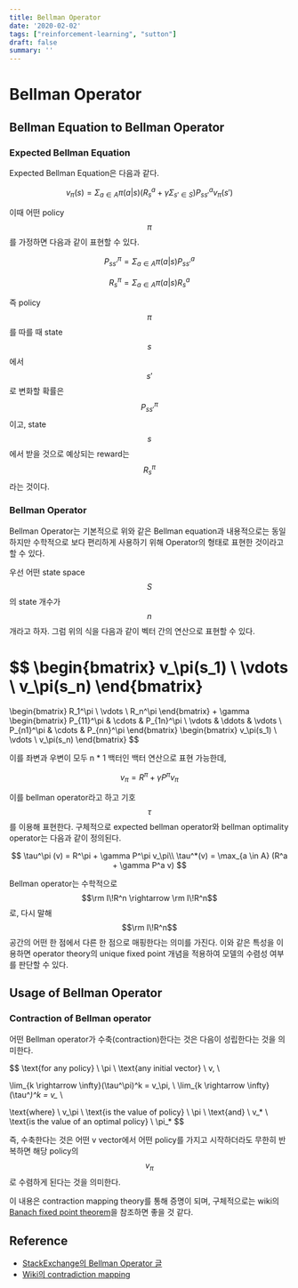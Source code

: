 ```yaml
---
title: Bellman Operator
date: '2020-02-02'
tags: ["reinforcement-learning", "sutton"]
draft: false
summary: ''
---
```


# Bellman Operator

## Bellman Equation to Bellman Operator

### Expected Bellman Equation

Expected Bellman Equation은 다음과 같다.

$$
v_\pi(s) = \Sigma_{a \in A} \pi (a|s) (R_s^a + \gamma \Sigma_{s' \in S}) P_{ss'}^a v_\pi(s')
$$

이때 어떤 policy $$\pi$$를 가정하면 다음과 같이 표현할 수 있다.

$$
P_{ss'}^\pi = \Sigma_{a \in A} \pi(a|s) P_{ss'}^a
$$

$$
R_s^\pi = \Sigma_{a \in A} \pi (a|s) R_s^a
$$

즉 policy $$\pi$$를 따를 때 state $$s$$에서 $$s'$$로 변화할 확률은 $$P_{ss'}^\pi$$이고, state $$s$$에서 받을 것으로 예상되는 reward는 $$R_s^\pi$$라는 것이다.

### Bellman Operator

Bellman Operator는 기본적으로 위와 같은 Bellman equation과 내용적으로는 동일하지만 수학적으로 보다 편리하게 사용하기 위해 Operator의 형태로 표현한 것이라고 할 수 있다.

우선 어떤 state space $$S$$의 state 개수가 $$n$$개라고 하자. 그럼 위의 식을 다음과 같이 벡터 간의 연산으로 표현할 수 있다.

$$
\begin{bmatrix}
v_\pi(s_1) \\
\vdots \\
v_\pi(s_n)
\end{bmatrix}
=
\begin{bmatrix}
R_1^\pi \\
\vdots \\
R_n^\pi
\end{bmatrix}
+
\gamma
\begin{bmatrix}
P_{11}^\pi & \cdots & P_{1n}^\pi \\
\vdots & \ddots & \vdots \\
P_{n1}^\pi & \cdots & P_{nn}^\pi
\end{bmatrix}
\begin{bmatrix}
v_\pi(s_1) \\
\vdots \\
v_\pi(s_n)
\end{bmatrix}
$$

이를 좌변과 우변이 모두 n * 1 백터인 백터 연산으로 표현 가능한데,

$$
v_\pi = R^\pi + \gamma P^\pi v_\pi
$$

이를 bellman operator라고 하고 기호 $$\tau$$를 이용해 표현한다. 구체적으로 expected bellman operator와 bellman optimality operator는 다음과 같이 정의된다.

$$
\tau^\pi (v) = R^\pi + \gamma P^\pi v_\pi\\
\tau^*(v) = \max_{a \in A} (R^a + \gamma P^a v)
$$

Bellman operator는 수학적으로 $$\rm I\!R^n \rightarrow \rm I\!R^n$$로, 다시 말해 $$\rm I\!R^n$$ 공간의 어떤 한 점에서 다른 한 점으로 매핑한다는 의미를 가진다. 이와 같은 특성을 이용하면 operator theory의 unique fixed point 개념을 적용하여 모델의 수렴성 여부를 판단할 수 있다.

## Usage of Bellman Operator

### Contraction of Bellman operator

어떤 Bellman operator가 수축(contraction)한다는 것은 다음이 성립한다는 것을 의미한다.

$$
\text{for any policy} \ \pi \ \text{any initial vector} \ v, \\

\lim_{k \rightarrow \infty}(\tau^\pi)^k = v_\pi, \ \lim_{k \rightarrow \infty}(\tau^*)^k = v_* \\

\text{where} \ v_\pi \ \text{is the value of policy} \ \pi \\
\text{and} \ v_* \ \text{is the value of an optimal policy} \ \pi_*
$$

즉, 수축한다는 것은 어떤 v vector에서 어떤 policy를 가지고 시작하더라도 무한히 반복하면 해당 policy의 $$v_\pi$$로 수렴하게 된다는 것을 의미한다.

이 내용은 contraction mapping theory를 통해 증명이 되며, 구체적으로는 wiki의 [Banach fixed point theorem](<https://en.wikipedia.org/wiki/Banach_fixed-point_theorem>)을 참조하면 좋을 것 같다.

## Reference

- [StackExchange의 Bellman Operator 글](<https://ai.stackexchange.com/questions/11057/what-is-the-bellman-operator-in-reinforcement-learning>)
- [Wiki의 contradiction mapping](<https://en.wikipedia.org/wiki/Contraction_mapping>)
